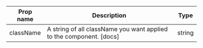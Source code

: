 | Prop name | Description | Type |
| --- | --- | --- |
| className | A string of all className you want applied to the component. [docs] | string |
